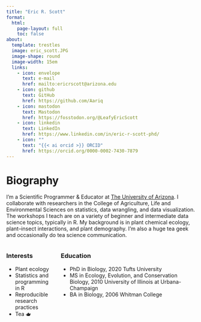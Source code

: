 ```yaml
---
title: "Eric R. Scott"
format:
  html:
    page-layout: full
    toc: false
about: 
  template: trestles
  image: eric_scott.JPG
  image-shape: round
  image-width: 15em
  links:
    - icon: envelope
      text: e-mail
      href: mailto:ericrscott@arizona.edu
    - icon: github
      text: GitHub
      href: https://github.com/Aariq
    - icon: mastodon
      text: Mastodon
      href: https://fosstodon.org/@LeafyEricScott
    - icon: linkedin
      text: LinkedIn
      href: https://www.linkedin.com/in/eric-r-scott-phd/
    - icon: ""
      text: "{{< ai orcid >}} ORCID"
      href: https://orcid.org/0000-0002-7430-7879
---
```


# Biography

I'm a Scientific Programmer & Educator at [The University of Arizona](https://datascience.cct.arizona.edu).
I collaborate with researchers in the College of Agriculture, Life and Environmental Sciences on statistics, data wrangling, and data visualization.
The workshops I teach are on a variety of beginner and intermediate data science topics, typically in R.
My background is in plant chemical ecology, plant--insect interactions, and plant demography.
I'm also a huge tea geek and occasionally do tea science communication.

::: columns
::: column
### Interests

-   Plant ecology
-   Statistics and programming in R
-   Reproducible research practices
-   Tea 🫖
:::

::: column
### Education

-   PhD in Biology, 2020 Tufts University
-   MS in Ecology, Evolution, and Conservation Biology, 2010 University of Illinois at Urbana-Champaign
-   BA in Biology, 2006 Whitman College
:::
:::
